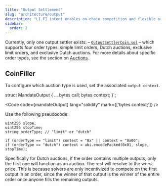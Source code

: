 ```yaml
---
title: "Output Settlement"
slug: "architecture/output"
description: "LI.FI intent enables on-chain competition and flexible order types, letting solvers optimize settlement and capture cross-chain opportunities."
sidebar:
  order: 2
---
```


Currently, only one output settler exists: – [`OutputSettlerCoin.sol`](https://github.com/openintentsframework/oif-contracts/blob/main/src/output/coin/OutputSettlerCoin.sol) – which supports four order types: simple limit orders, Dutch auctions, exclusive limit orders, and exclusive Dutch auctions. For more details about specific order types, see the section on [Auctions](/solver/auctions).

## CoinFiller

To configure which auction type is used, set the associated `output.context`.


struct MandateOutput {
    ...
    bytes call;
    bytes context;
}`;

<Code code={mandateOutput} lang="solidity" mark={['bytes context;']} />

Use the following pseudocode:

```solidity
uint256 slope;
uint256 stopTime;
string orderType; // "limit" or "dutch"

if (orderType == "limit") context = "0x" || context = "0x00";
if (orderType == "dutch") context = abi.encodePacked(0x01, slope, stopTime);
```

Specifically for Dutch auctions, if the order contains multiple outputs, only the first one will function as an auction. The rest will resolve to the worst price. This is because solvers are only incentivized to compete on the first output in an order, since the winner of that output is the winner of the entire order once anyone fills the remaining outputs.